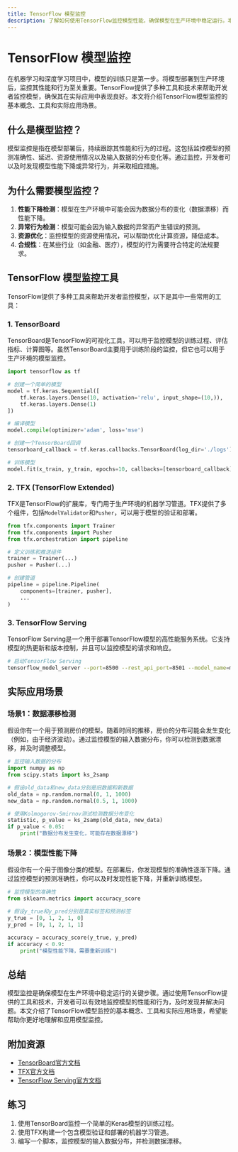 ```yaml
---
title: TensorFlow 模型监控
description: 了解如何使用TensorFlow监控模型性能，确保模型在生产环境中稳定运行。本文涵盖模型监控的基本概念、工具和实际应用场景。
---
```


# TensorFlow 模型监控

在机器学习和深度学习项目中，模型的训练只是第一步。将模型部署到生产环境后，监控其性能和行为至关重要。TensorFlow提供了多种工具和技术来帮助开发者监控模型，确保其在实际应用中表现良好。本文将介绍TensorFlow模型监控的基本概念、工具和实际应用场景。

## 什么是模型监控？

模型监控是指在模型部署后，持续跟踪其性能和行为的过程。这包括监控模型的预测准确性、延迟、资源使用情况以及输入数据的分布变化等。通过监控，开发者可以及时发现模型性能下降或异常行为，并采取相应措施。

## 为什么需要模型监控？

1. **性能下降检测**：模型在生产环境中可能会因为数据分布的变化（数据漂移）而性能下降。
2. **异常行为检测**：模型可能会因为输入数据的异常而产生错误的预测。
3. **资源优化**：监控模型的资源使用情况，可以帮助优化计算资源，降低成本。
4. **合规性**：在某些行业（如金融、医疗），模型的行为需要符合特定的法规要求。

## TensorFlow 模型监控工具

TensorFlow提供了多种工具来帮助开发者监控模型，以下是其中一些常用的工具：

### 1. TensorBoard

TensorBoard是TensorFlow的可视化工具，可以用于监控模型的训练过程、评估指标、计算图等。虽然TensorBoard主要用于训练阶段的监控，但它也可以用于生产环境的模型监控。

```python
import tensorflow as tf

# 创建一个简单的模型
model = tf.keras.Sequential([
    tf.keras.layers.Dense(10, activation='relu', input_shape=(10,)),
    tf.keras.layers.Dense(1)
])

# 编译模型
model.compile(optimizer='adam', loss='mse')

# 创建一个TensorBoard回调
tensorboard_callback = tf.keras.callbacks.TensorBoard(log_dir='./logs')

# 训练模型
model.fit(x_train, y_train, epochs=10, callbacks=[tensorboard_callback])
```

### 2. TFX (TensorFlow Extended)

TFX是TensorFlow的扩展库，专门用于生产环境的机器学习管道。TFX提供了多个组件，包括`ModelValidator`和`Pusher`，可以用于模型的验证和部署。

```python
from tfx.components import Trainer
from tfx.components import Pusher
from tfx.orchestration import pipeline

# 定义训练和推送组件
trainer = Trainer(...)
pusher = Pusher(...)

# 创建管道
pipeline = pipeline.Pipeline(
    components=[trainer, pusher],
    ...
)
```

### 3. TensorFlow Serving

TensorFlow Serving是一个用于部署TensorFlow模型的高性能服务系统。它支持模型的热更新和版本控制，并且可以监控模型的请求和响应。

```bash
# 启动TensorFlow Serving
tensorflow_model_server --port=8500 --rest_api_port=8501 --model_name=my_model --model_base_path=/path/to/model
```

## 实际应用场景

### 场景1：数据漂移检测

假设你有一个用于预测房价的模型。随着时间的推移，房价的分布可能会发生变化（例如，由于经济波动）。通过监控模型的输入数据分布，你可以检测到数据漂移，并及时调整模型。

```python
# 监控输入数据的分布
import numpy as np
from scipy.stats import ks_2samp

# 假设old_data和new_data分别是旧数据和新数据
old_data = np.random.normal(0, 1, 1000)
new_data = np.random.normal(0.5, 1, 1000)

# 使用Kolmogorov-Smirnov测试检测数据分布变化
statistic, p_value = ks_2samp(old_data, new_data)
if p_value < 0.05:
    print("数据分布发生变化，可能存在数据漂移")
```

### 场景2：模型性能下降

假设你有一个用于图像分类的模型。在部署后，你发现模型的准确性逐渐下降。通过监控模型的预测准确性，你可以及时发现性能下降，并重新训练模型。

```python
# 监控模型的准确性
from sklearn.metrics import accuracy_score

# 假设y_true和y_pred分别是真实标签和预测标签
y_true = [0, 1, 2, 1, 0]
y_pred = [0, 1, 2, 1, 1]

accuracy = accuracy_score(y_true, y_pred)
if accuracy < 0.9:
    print("模型性能下降，需要重新训练")
```

## 总结

模型监控是确保模型在生产环境中稳定运行的关键步骤。通过使用TensorFlow提供的工具和技术，开发者可以有效地监控模型的性能和行为，及时发现并解决问题。本文介绍了TensorFlow模型监控的基本概念、工具和实际应用场景，希望能帮助你更好地理解和应用模型监控。

## 附加资源

- [TensorBoard官方文档](https://www.tensorflow.org/tensorboard)
- [TFX官方文档](https://www.tensorflow.org/tfx)
- [TensorFlow Serving官方文档](https://www.tensorflow.org/tfx/serving)

## 练习

1. 使用TensorBoard监控一个简单的Keras模型的训练过程。
2. 使用TFX构建一个包含模型验证和部署的机器学习管道。
3. 编写一个脚本，监控模型的输入数据分布，并检测数据漂移。
